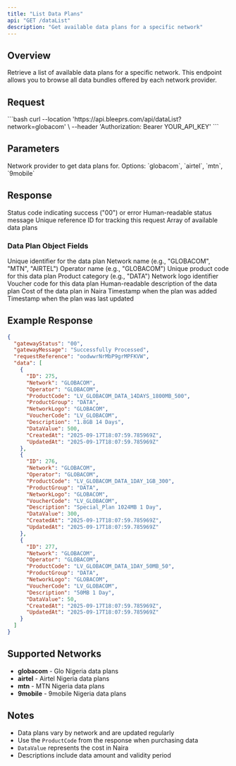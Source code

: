 ```yaml
---
title: "List Data Plans"
api: "GET /dataList"
description: "Get available data plans for a specific network"
---
```


## Overview

Retrieve a list of available data plans for a specific network. This endpoint allows you to browse all data bundles offered by each network provider.

## Request

<RequestExample>
```bash
curl --location 'https://api.bleeprs.com/api/dataList?network=globacom' \
--header 'Authorization: Bearer YOUR_API_KEY'
```
</RequestExample>

## Parameters

<RequestField name="network" type="string" required>
  Network provider to get data plans for. Options: `globacom`, `airtel`, `mtn`, `9mobile`
</RequestField>

## Response

<ResponseField name="gatewayStatus" type="string">
  Status code indicating success ("00") or error
</ResponseField>

<ResponseField name="gatewayMessage" type="string">
  Human-readable status message
</ResponseField>

<ResponseField name="requestReference" type="string">
  Unique reference ID for tracking this request
</ResponseField>

<ResponseField name="data" type="array">
  Array of available data plans
</ResponseField>

### Data Plan Object Fields

<ResponseField name="ID" type="number">
  Unique identifier for the data plan
</ResponseField>

<ResponseField name="Network" type="string">
  Network name (e.g., "GLOBACOM", "MTN", "AIRTEL")
</ResponseField>

<ResponseField name="Operator" type="string">
  Operator name (e.g., "GLOBACOM")
</ResponseField>

<ResponseField name="ProductCode" type="string">
  Unique product code for this data plan
</ResponseField>

<ResponseField name="ProductGroup" type="string">
  Product category (e.g., "DATA")
</ResponseField>

<ResponseField name="NetworkLogo" type="string">
  Network logo identifier
</ResponseField>

<ResponseField name="VoucherCode" type="string">
  Voucher code for this data plan
</ResponseField>

<ResponseField name="Description" type="string">
  Human-readable description of the data plan
</ResponseField>

<ResponseField name="DataValue" type="number">
  Cost of the data plan in Naira
</ResponseField>

<ResponseField name="CreatedAt" type="string">
  Timestamp when the plan was added
</ResponseField>

<ResponseField name="UpdatedAt" type="string">
  Timestamp when the plan was last updated
</ResponseField>

## Example Response

```json
{
  "gatewayStatus": "00",
  "gatewayMessage": "Successfully Processed",
  "requestReference": "oodwwrNrMbP9grMPFKVW",
  "data": [
    {
      "ID": 275,
      "Network": "GLOBACOM",
      "Operator": "GLOBACOM",
      "ProductCode": "LV_GLOBACOM_DATA_14DAYS_1800MB_500",
      "ProductGroup": "DATA",
      "NetworkLogo": "GLOBACOM",
      "VoucherCode": "LV_GLOBACOM",
      "Description": "1.8GB 14 Days",
      "DataValue": 500,
      "CreatedAt": "2025-09-17T18:07:59.785969Z",
      "UpdatedAt": "2025-09-17T18:07:59.785969Z"
    },
    {
      "ID": 276,
      "Network": "GLOBACOM",
      "Operator": "GLOBACOM",
      "ProductCode": "LV_GLOBACOM_DATA_1DAY_1GB_300",
      "ProductGroup": "DATA",
      "NetworkLogo": "GLOBACOM",
      "VoucherCode": "LV_GLOBACOM",
      "Description": "Special_Plan 1024MB 1 Day",
      "DataValue": 300,
      "CreatedAt": "2025-09-17T18:07:59.785969Z",
      "UpdatedAt": "2025-09-17T18:07:59.785969Z"
    },
    {
      "ID": 277,
      "Network": "GLOBACOM",
      "Operator": "GLOBACOM",
      "ProductCode": "LV_GLOBACOM_DATA_1DAY_50MB_50",
      "ProductGroup": "DATA",
      "NetworkLogo": "GLOBACOM",
      "VoucherCode": "LV_GLOBACOM",
      "Description": "50MB 1 Day",
      "DataValue": 50,
      "CreatedAt": "2025-09-17T18:07:59.785969Z",
      "UpdatedAt": "2025-09-17T18:07:59.785969Z"
    }
  ]
}
```

## Supported Networks

- **globacom** - Glo Nigeria data plans
- **airtel** - Airtel Nigeria data plans
- **mtn** - MTN Nigeria data plans
- **9mobile** - 9mobile Nigeria data plans

## Notes

- Data plans vary by network and are updated regularly
- Use the `ProductCode` from the response when purchasing data
- `DataValue` represents the cost in Naira
- Descriptions include data amount and validity period
